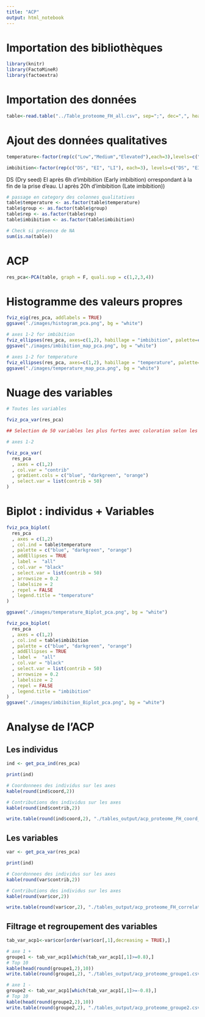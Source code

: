 ```yaml
---
title: "ACP"
output: html_notebook
---
```


# Importation des bibliothèques

```r
library(knitr)
library(FactoMineR)
library(factoextra)
```

# Importation des données

```r
table<-read.table("../Table_proteome_FH_all.csv", sep=";", dec=",", header=T,row.names=1)
```


# Ajout des données qualitatives

```r
temperature<-factor(rep(c("Low","Medium","Elevated"),each=3),levels=c("Low","Medium","Elevated"))

imbibition<-factor(rep(c("DS", "EI", "LI"), each=3), levels=c("DS", "EI", "LI"))
```

DS (Dry seed)
EI après 6h d’imbibition (Early imbibition) orrespondant à la fin de la prise d’eau.
LI après 20h d’imbibition (Late imbibition)) 

```r
# passage en category des colonnes qualitatives
table$temperature <- as.factor(table$temperature)
table$group <- as.factor(table$group)
table$rep <- as.factor(table$rep)
table$imbibition <- as.factor(table$imbibition)

# Check si présence de NA
sum(is.na(table))
```
# ACP

```r
res_pca<-PCA(table, graph = F, quali.sup = c(1,2,3,4))
```

# Histogramme des valeurs propres

```r
fviz_eig(res_pca, addlabels = TRUE)
ggsave("./images/histogram_pca.png", bg = "white")
```


```r
# axes 1-2 for imbibition
fviz_ellipses(res_pca, axes=c(1,2), habillage = "imbibition", palette=c("blue", "darkgreen", "orange"))
ggsave("./images/imbibition_map_pca.png", bg = "white")
```

```r
# axes 1-2 for temperature
fviz_ellipses(res_pca, axes=c(1,2), habillage = "temperature", palette=c("blue", "darkgreen", "orange"))
ggsave("./images/temperature_map_pca.png", bg = "white")

```

# Nuage des variables

```r
# Toutes les variables

fviz_pca_var(res_pca)

## Selection de 50 variables les plus fortes avec coloration selon les conditions

# axes 1-2

fviz_pca_var(
  res_pca
  , axes = c(1,2)
  , col.var = "contrib"
  , gradient.cols = c("blue", "darkgreen", "orange")
  , select.var = list(contrib = 50)
)
```

# Biplot : individus + Variables

```r
fviz_pca_biplot(
  res_pca
  , axes = c(1,2)
  , col.ind = table$temperature
  , palette = c("blue", "darkgreen", "orange")
  , addEllipses = TRUE
  , label =  "all"
  , col.var = "black"
  , select.var = list(contrib = 50)
  , arrowsize = 0.2
  , labelsize = 2
  , repel = FALSE
  , legend.title = "temperature"
)

ggsave("./images/temperature_Biplot_pca.png", bg = "white")

```

```r
fviz_pca_biplot(
  res_pca
  , axes = c(1,2)
  , col.ind = table$imbibition
  , palette = c("blue", "darkgreen", "orange")
  , addEllipses = TRUE
  , label =  "all"
  , col.var = "black"
  , select.var = list(contrib = 50)
  , arrowsize = 0.2
  , labelsize = 2
  , repel = FALSE
  , legend.title = "imbibition"
)
ggsave("./images/imbibition_Biplot_pca.png", bg = "white")

```

# Analyse de l'ACP

## Les individus

```r
ind <- get_pca_ind(res_pca)

print(ind)

# Coordonnees des individus sur les axes
kable(round(ind$coord,2))

# Contributions des individus sur les axes
kable(round(ind$contrib,2))

write.table(round(ind$coord,2), "./tables_output/acp_proteome_FH_coord_indiv.csv", append = FALSE, sep=";", dec=".", row.names = TRUE, col.names = NA)
```


## Les variables

```r
var <- get_pca_var(res_pca)

print(ind)

# Coordonnees des individus sur les axes
kable(round(var$contrib,2))

# Contributions des individus sur les axes
kable(round(var$cor,2))

write.table(round(var$cor,2), "./tables_output/acp_proteome_FH_correlations_variables.csv", append = FALSE, sep=";", dec=".", row.names = TRUE, col.names = NA)
```


## Filtrage et regroupement des variables


```r
tab_var_acp1<-var$cor[order(var$cor[,1],decreasing = TRUE),]

# axe 1 + 
groupe1 <- tab_var_acp1[which(tab_var_acp1[,1]>=0.8),]
# Top 10
kable(head(round(groupe1,2),10))
write.table(round(groupe1,2), "./tables_output/acp_proteome_groupe1.csv", sep=";", dec=".", append = F, row.names = T, col.names = NA)

# axe 1 - 
groupe2 <- tab_var_acp1[which(tab_var_acp1[,1]>=-0.8),]
# Top 10
kable(head(round(groupe2,2),10))
write.table(round(groupe2,2), "./tables_output/acp_proteome_groupe2.csv", sep=";", dec=".", append = F, row.names = T, col.names = NA)
```


